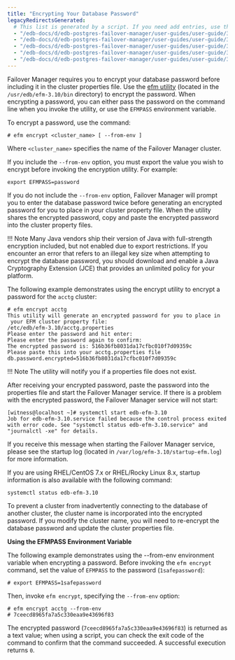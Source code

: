 ```yaml
---
title: "Encrypting Your Database Password"
legacyRedirectsGenerated:
  # This list is generated by a script. If you need add entries, use the `legacyRedirects` key.
  - "/edb-docs/d/edb-postgres-failover-manager/user-guides/user-guide/3.6/encrypting_database_password.html"
  - "/edb-docs/d/edb-postgres-failover-manager/user-guides/user-guide/3.7/encrypting_database_password.html"
  - "/edb-docs/d/edb-postgres-failover-manager/user-guides/user-guide/3.8/encrypting_database_password.html"
  - "/edb-docs/d/edb-postgres-failover-manager/user-guides/user-guide/3.9/encrypting_database_password.html"
  - "/edb-docs/d/edb-postgres-failover-manager/user-guides/user-guide/3.10/encrypting_database_password.html"
---
```

<div id="encrypting_database_password" class="registered_link"></div>

Failover Manager requires you to encrypt your database password before including it in the cluster properties file. Use the [efm utility](../../07_using_efm_utility/#efm_encrypt) (located in the `/usr/edb/efm-3.10/bin` directory) to encrypt the password. When encrypting a password, you can either pass the password on the command line when you invoke the utility, or use the `EFMPASS` environment variable.

To encrypt a password, use the command:

```text
# efm encrypt <cluster_name> [ --from-env ]
```

Where `<cluster_name>` specifies the name of the Failover Manager cluster.

If you include the `--from-env` option, you must export the value you wish to encrypt before invoking the encryption utility. For example:

```text
export EFMPASS=password
```

If you do not include the `--from-env` option, Failover Manager will prompt you to enter the database password twice before generating an encrypted password for you to place in your cluster property file. When the utility shares the encrypted password, copy and paste the encrypted password into the cluster property files.

!!! Note
    Many Java vendors ship their version of Java with full-strength encryption included, but not enabled due to export restrictions. If you encounter an error that refers to an illegal key size when attempting to encrypt the database password, you should download and enable a Java Cryptography Extension (JCE) that provides an unlimited policy for your platform.

The following example demonstrates using the encrypt utility to encrypt a password for the `acctg` cluster:

```text
# efm encrypt acctg
This utility will generate an encrypted password for you to place in
 your EFM cluster property file:
/etc/edb/efm-3.10/acctg.properties
Please enter the password and hit enter:
Please enter the password again to confirm:
The encrypted password is: 516b36fb8031da17cfbc010f7d09359c
Please paste this into your acctg.properties file
db.password.encrypted=516b36fb8031da17cfbc010f7d09359c
```

!!! Note
    The utility will notify you if a properties file does not exist.

After receiving your encrypted password, paste the password into the properties file and start the Failover Manager service. If there is a problem with the encrypted password, the Failover Manager service will not start:

```text
[witness@localhost ~]# systemctl start edb-efm-3.10
Job for edb-efm-3.10.service failed because the control process exited with error code. See "systemctl status edb-efm-3.10.service" and "journalctl -xe" for details.
```

If you receive this message when starting the Failover Manager service, please see the startup log (located in `/var/log/efm-3.10/startup-efm.log`) for more information.

If you are using RHEL/CentOS 7.x or RHEL/Rocky Linux 8.x, startup information is also available with the following command:

```text
systemctl status edb-efm-3.10
```

To prevent a cluster from inadvertently connecting to the database of another cluster, the cluster name is incorporated into the encrypted password. If you modify the cluster name, you will need to re-encrypt the database password and update the cluster properties file.

**Using the EFMPASS Environment Variable**

The following example demonstrates using the --from-env environment variable when encrypting a password. Before invoking the `efm encrypt` command, set the value of `EFMPASS` to the password (`1safepassword`):

```text
# export EFMPASS=1safepassword
```

Then, invoke `efm encrypt`, specifying the `--from-env` option:

```text
# efm encrypt acctg --from-env
# 7ceecd8965fa7a5c330eaa9e43696f83
```

The encrypted password (`7ceecd8965fa7a5c330eaa9e43696f83`) is returned as a text value; when using a script, you can check the exit code of the command to confirm that the command succeeded. A successful execution returns `0`.
